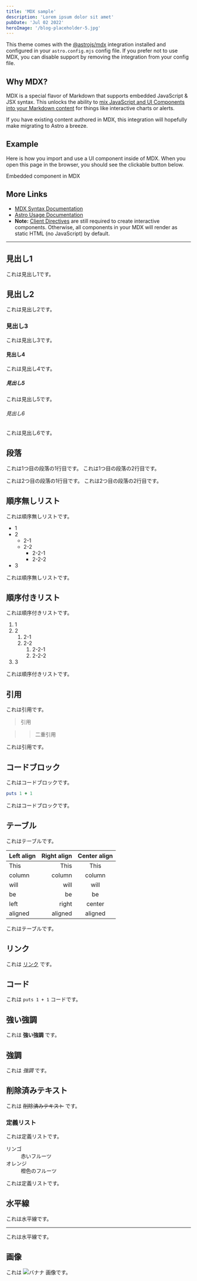 ```yaml
---
title: 'MDX sample'
description: 'Lorem ipsum dolor sit amet'
pubDate: 'Jul 02 2022'
heroImage: '/blog-placeholder-5.jpg'
---
```


This theme comes with the [@astrojs/mdx](https://docs.astro.build/en/guides/integrations-guide/mdx/) integration installed and configured in your `astro.config.mjs` config file. If you prefer not to use MDX, you can disable support by removing the integration from your config file.

## Why MDX?

MDX is a special flavor of Markdown that supports embedded JavaScript & JSX syntax. This unlocks the ability to [mix JavaScript and UI Components into your Markdown content](https://docs.astro.build/en/guides/markdown-content/#mdx-features) for things like interactive charts or alerts.

If you have existing content authored in MDX, this integration will hopefully make migrating to Astro a breeze.

## Example

Here is how you import and use a UI component inside of MDX.
When you open this page in the browser, you should see the clickable button below.


<HeaderLink href="#" onclick="alert('clicked!')">
  Embedded component in MDX
</HeaderLink>

## More Links

- [MDX Syntax Documentation](https://mdxjs.com/docs/what-is-mdx)
- [Astro Usage Documentation](https://docs.astro.build/en/guides/markdown-content/#markdown-and-mdx-pages)
- **Note:** [Client Directives](https://docs.astro.build/en/reference/directives-reference/#client-directives) are still required to create interactive components. Otherwise, all components in your MDX will render as static HTML (no JavaScript) by default.

---

## 見出し1

これは見出し1です。

## 見出し2

これは見出し2です。

### 見出し3

これは見出し3です。

#### 見出し4

これは見出し4です。

##### 見出し5

これは見出し5です。

###### 見出し6

これは見出し6です。

## 段落

これは1つ目の段落の1行目です。
これは1つ目の段落の2行目です。

これは2つ目の段落の1行目です。
これは2つ目の段落の2行目です。

## 順序無しリスト

これは順序無しリストです。

- 1
- 2
  - 2-1
  - 2-2
    - 2-2-1
    - 2-2-2
- 3

これは順序無しリストです。

## 順序付きリスト

これは順序付きリストです。

1. 1
1. 2
   1. 2-1
   1. 2-2
      1. 2-2-1
      1. 2-2-2
1. 3

これは順序付きリストです。

## 引用

これは引用です。

> 引用

> > 二重引用

これは引用です。

## コードブロック

これはコードブロックです。

```ruby
puts 1 + 1
```

これはコードブロックです。

## テーブル

これはテーブルです。

| Left align | Right align | Center align |
| :--------- | ----------: | :----------: |
| This       |        This |     This     |
| column     |      column |    column    |
| will       |        will |     will     |
| be         |          be |      be      |
| left       |       right |    center    |
| aligned    |     aligned |   aligned    |

これはテーブルです。

## リンク

これは [リンク](http://example.com) です。

## コード

これは `puts 1 + 1` コードです。

## 強い強調

これは **強い強調** です。

## 強調

これは _強調_ です。

## 削除済みテキスト

これは ~~削除済みテキスト~~ です。

### 定義リスト

これは定義リストです。

<dl>
  <dt>リンゴ</dt>
  <dd>赤いフルーツ</dd>
  <dt>オレンジ</dt>
  <dd>橙色のフルーツ</dd>
</dl>

これは定義リストです。

## 水平線

これは水平線です。

---

これは水平線です。

## 画像

これは ![バナナ](https://upload.wikimedia.org/wikipedia/commons/thumb/d/de/Bananavarieties.jpg/220px-Bananavarieties.jpg) 画像です。
